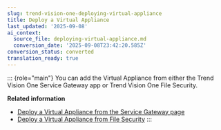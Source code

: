 ```yaml
---
slug: trend-vision-one-deploying-virtual-appliance
title: Deploy a Virtual Appliance
last_updated: '2025-09-08'
ai_context:
  source_file: deploying-virtual-appliance.md
  conversion_date: '2025-09-08T23:42:20.585Z'
conversion_status: converted
translation_ready: true
---
```


::: {role="main"}
You can add the Virtual Appliance from either the Trend Vision One Service Gateway app or Trend Vision One File Security.

**Related information**

- [Deploy a Virtual Appliance from the Service Gateway page](deploying-va-using-sg.mdx)
- [Deploy a Virtual Appliance from File Security](deploying-va-fs.mdx)
:::
